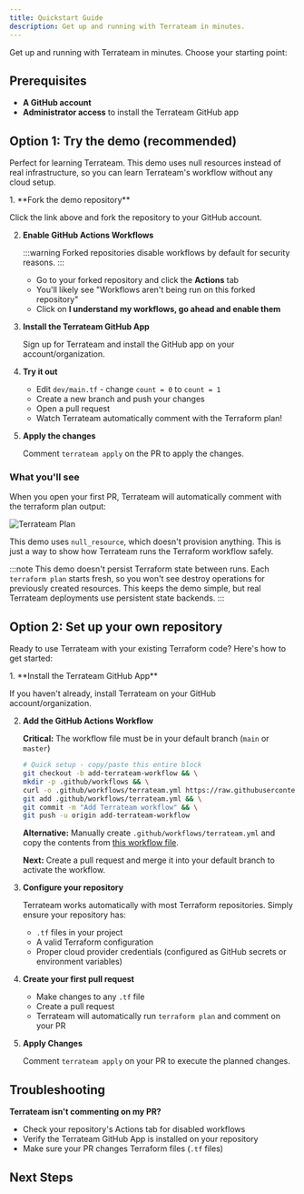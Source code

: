 ```yaml
---
title: Quickstart Guide
description: Get up and running with Terrateam in minutes.
---
```


Get up and running with Terrateam in minutes. Choose your starting point:

<CardGrid>
  <LinkCard 
    title="Try the demo repository"
    description="Learn Terrateam's workflow with simulated infrastructure. No cloud credentials needed. Perfect for getting started."
    href="#option-1-try-the-demo-recommended"
  />
  <LinkCard 
    title="Set up your own repository"
    description="Jump straight into using Terrateam with your existing Terraform code and real infrastructure."
    href="#option-2-set-up-your-own-repository"
  />
</CardGrid>

## Prerequisites

- **A GitHub account** 
- **Administrator access** to install the Terrateam GitHub app

## Option 1: Try the demo (recommended)

Perfect for learning Terrateam. This demo uses null resources instead of real infrastructure, so you can learn Terrateam's workflow without any cloud setup.

<LinkCard
  title="Terrateam Demo Repository"
  href="https://github.com/terrateam-demo/kick-the-tires"
/>

<Steps>
1. **Fork the demo repository**

   Click the link above and fork the repository to your GitHub account.
   
2. **Enable GitHub Actions Workflows**
   
   :::warning
   Forked repositories disable workflows by default for security reasons.
   :::
   
   - Go to your forked repository and click the **Actions** tab
   - You'll likely see "Workflows aren't being run on this forked repository"
   - Click on **I understand my workflows, go ahead and enable them**

3. **Install the Terrateam GitHub App**

   Sign up for Terrateam and install the GitHub app on your account/organization.
   
   <LinkCard
     title="Install Terrateam GitHub App"
     href="https://github.com/apps/terrateam-action"
   />

4. **Try it out**

   - Edit `dev/main.tf` - change `count = 0` to `count = 1`
   - Create a new branch and push your changes
   - Open a pull request
   - Watch Terrateam automatically comment with the Terraform plan!

5. **Apply the changes**

   Comment `terrateam apply` on the PR to apply the changes.
</Steps>

### What you'll see

When you open your first PR, Terrateam will automatically comment with the terraform plan output:

![Terrateam Plan](../../../assets/demo-plan-output.png)

This demo uses `null_resource`, which doesn't provision anything. This is just a way to show how Terrateam runs the Terraform workflow safely.

:::note
This demo doesn't persist Terraform state between runs. Each `terraform plan` starts fresh, so you won't see destroy operations for previously created resources. This keeps the demo simple, but real Terrateam deployments use persistent state backends.
:::

## Option 2: Set up your own repository

Ready to use Terrateam with your existing Terraform code? Here's how to get started:

<Steps>
1. **Install the Terrateam GitHub App**

   If you haven't already, install Terrateam on your GitHub account/organization.
   
   <LinkCard
     title="Install Terrateam GitHub App"
     href="https://github.com/apps/terrateam-action"
   />

2. **Add the GitHub Actions Workflow**

   **Critical:** The workflow file must be in your default branch (`main` or `master`)

   ```bash
   # Quick setup - copy/paste this entire block
   git checkout -b add-terrateam-workflow && \
   mkdir -p .github/workflows && \
   curl -o .github/workflows/terrateam.yml https://raw.githubusercontent.com/terrateamio/terrateam-example/refs/heads/main/github/actions/workflows/default/terrateam.yml && \
   git add .github/workflows/terrateam.yml && \
   git commit -m "Add Terrateam workflow" && \
   git push -u origin add-terrateam-workflow
   ```

   **Alternative:** Manually create `.github/workflows/terrateam.yml` and copy the contents from [this workflow file](https://raw.githubusercontent.com/terrateamio/terrateam-example/refs/heads/main/github/actions/workflows/default/terrateam.yml).

   **Next:** Create a pull request and merge it into your default branch to activate the workflow.

3. **Configure your repository**

   Terrateam works automatically with most Terraform repositories. Simply ensure your repository has:
   - `.tf` files in your project
   - A valid Terraform configuration
   - Proper cloud provider credentials (configured as GitHub secrets or environment variables)

4. **Create your first pull request**

   - Make changes to any `.tf` file
   - Create a pull request
   - Terrateam will automatically run `terraform plan` and comment on your PR

5. **Apply Changes**

   Comment `terrateam apply` on your PR to execute the planned changes.
</Steps>

## Troubleshooting

**Terrateam isn't commenting on my PR?**
- Check your repository's Actions tab for disabled workflows
- Verify the Terrateam GitHub App is installed on your repository
- Make sure your PR changes Terraform files (`.tf` files)

## Next Steps

<CardGrid>
  <LinkCard title="Learn how Terrateam works" href="/how-it-works" />
  <LinkCard title="Explore key Terrateam concepts" href="/getting-started/concepts" />
  <LinkCard title="Set up cloud provider integration" href="/cloud-providers/" />
  <LinkCard title="Explore advanced workflows" href="/advanced-workflows" />
</CardGrid>
